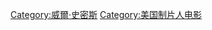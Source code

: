{{NoteTA
|G1=IMF
|G2=Movie
|G3=Show
}}
[[Category:威爾·史密斯|Category:威爾·史密斯]]
[[Category:美国制片人电影|Category:美国制片人电影]]